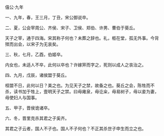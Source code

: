 

僖公·九年

一、九年，春，王三月，丁丑，宋公御说卒。

二、夏，公会宰周公、齐侯、宋子、卫侯、郑伯、许男、曹伯于葵丘。

天子之宰，通于四海。宋其称子何也？未葬之辞也。礼，柩在堂，孤无外事。今背殡而出会，以宋子为无哀矣。

三、秋，七月，乙酉，伯姬卒。

内女也，未适人不卒，此何以卒也？许嫁笄而字之，死则以成人之丧治之。

四、九月，戊辰，诸侯盟于葵丘。

桓盟不日，此何以日？美之也。为见天子之禁，故备之也。葵丘之会，陈牲而不杀，读书加于牲上，壹明天子之禁。曰毋雍泉，毋讫籴，毋易树子，毋以妾为妻，毋使妇人与国事。

五、甲子，晋侯诡诸卒。

六、冬，晋里克杀其君之子奚齐。

其君之子云者，国人不子也。国人不子何也？不正其杀世子申生而立之也。

